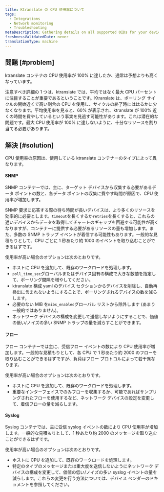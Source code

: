 ```yaml
---
title: Ktranslate の CPU 使用率について
tags:
  - Integrations
  - Network monitoring
  - Troubleshooting
metaDescription: Gathering details on all supported OIDs for your device using the 'snmpwalk' utility.
freshnessValidatedDate: never
translationType: machine
---
```


## 問題 [#problem]

ktranslate コンテナの CPU 使用率が 100% に達したか、通常は予想よりも高くなっています。

<Callout variant="tip">
  注意すべき詳細の 1 つは、ktranslate では、平均ではなく最大 CPU パーセントに注目することが重要であるということです。Ktranslate は、ポーリング サイクルの開始近くで高い割合の CPU を使用し、サイクルの終了時にははるかに少なくなります。平均使用率を見ると、60% が表示され、ktranslate が 100% 近くの時間を費やしているという事実を見逃す可能性があります。これは潜在的な問題です。最大 CPU 使用率が 100% に達しないように、十分なリソースを割り当てる必要があります。
</Callout>

## 解決 [#solution]

CPU 使用率の原因は、使用している ktranslate コンテナーのタイプによって異なります。

#### SNMP

SNMP コンテナーでは、主に、ターゲット デバイスから収集する必要があるデータ ポイントの数と、各データ ポイントの収集に費やす時間が原因で、CPU 使用率が増加します。

SNMP 要求に応答する際の待ち時間が長いデバイスは、より多くのリソースを効率的に必要とします。`timeout`を長くするか`retries`を長くすると、これらの遅いデバイスからデータを取得してチャートのギャップを回避する可能性が高くなりますが、コンテナーに提供する必要があるリソースの量も増加します。また、多数の SNMP トラップ イベントが着信する可能性もあります。一般的な見積もりとして、CPU ごとに 1 秒あたり約 1000 のイベントを取り込むことができるはずです。

使用率が高い場合のオプションは次のとおりです。

* ホストに CPU を追加して、既存のワークロードを処理します。
* `poll_time_sec`グローバルまたはデバイス固有の構成で大きな数値を指定して、ポーリング間隔を増やしてください。
* ktranslate 構成 yaml のデバイス セクションからデバイスを削除し、自動再検出に含まれないようにすることで、ポーリングされるデバイスの数を減らします。
* 必要のない MIB を`mibs_enabled`グローバル リストから除外します (あまり一般的ではありません)。
* ネットワーク デバイスの構成を変更して送信しないようにすることで、価値の低い/ノイズの多い SNMP トラップの量を減らすことができます。

#### フロー

フロー コンテナーでは主に、受信フロー イベントの数により CPU 使用率が増加します。一般的な見積もりとして、各 CPU で 1 秒あたり約 2000 のフローを取り込むことができるはずですが、負荷はフロー プロトコルによって若干異なります。

使用率が高い場合のオプションは次のとおりです。

* ホストに CPU を追加して、既存のワークロードを処理します。
* 重要なインターフェイスでのみフローを収集するか、可能であればサンプリングされたフローを使用するなど、ネットワーク デバイスの設定を変更して、着信フローの量を減らします。

#### Syslog

Syslog コンテナでは、主に受信 syslog イベントの数により CPU 使用率が増加します。一般的な見積もりとして、1 秒あたり約 2000 のメッセージを取り込むことができるはずです。

使用率が高い場合のオプションは次のとおりです。

* ホストに CPU を追加して、既存のワークロードを処理します。
* 特定のタイプのメッセージまたは重大度を送信しないようにネットワーク デバイスの構成を変更して、価値の低い/ノイズの多い syslog イベントの量を減らします。これらの変更を行う方法については、デバイス ベンダーのドキュメントを参照してください。